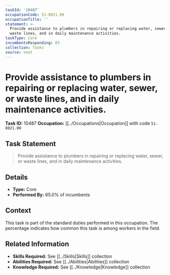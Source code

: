 ```yaml
---
taskId: '10487'
occupationCode: 51-8021.00
occupationTitle: ''
statement: >-
  Provide assistance to plumbers in repairing or replacing water, sewer, or
  waste lines, and in daily maintenance activities.
taskType: Core
incumbentsResponding: 65
collection: Tasks
source: onet
---
```

# Provide assistance to plumbers in repairing or replacing water, sewer, or waste lines, and in daily maintenance activities.

**Task ID:** 10487
**Occupation:** [[../Occupations|Occupation]] with code `51-8021.00`

## Task Statement

> Provide assistance to plumbers in repairing or replacing water, sewer, or waste lines, and in daily maintenance activities.

## Details

- **Type:** Core
- **Performed By:** 65.0% of incumbents

## Context

This task is part of the standard duties performed in this occupation. The percentage indicates how common this task is among workers in the field.

## Related Information

- **Skills Required:** See [[../Skills|Skills]] collection
- **Abilities Required:** See [[../Abilities|Abilities]] collection
- **Knowledge Required:** See [[../Knowledge|Knowledge]] collection
